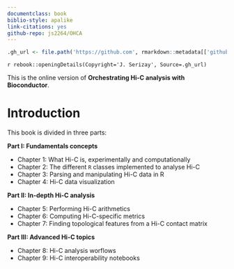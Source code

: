 ```yaml
--- 
documentclass: book
biblio-style: apalike
link-citations: yes
github-repo: js2264/OHCA
---
```


```r
.gh_url <- file.path('https://github.com', rmarkdown::metadata[['github-repo']])
```

`r rebook::openingDetails(Copyright='J. Serizay', Source=.gh_url)`

This is the online version of **Orchestrating Hi-C analysis with Bioconductor**.  

# Introduction {-}

This book is divided in three parts:  

**Part I: Fundamentals concepts**

- Chapter 1: What Hi-C is, experimentally and computationally 
- Chapter 2: The different `R` classes implemented to analyse Hi-C
- Chapter 3: Parsing and manipulating Hi-C data in R
- Chapter 4: Hi-C data visualization  


**Part II: In-depth Hi-C analysis**

- Chapter 5: Performing Hi-C arithmetics
- Chapter 6: Computing Hi-C-specific metrics
- Chapter 7: Finding topological features from a Hi-C contact matrix  


**Part III: Advanced Hi-C topics**

- Chapter 8: Hi-C analysis worflows
- Chapter 9: Hi-C interoperability notebooks
